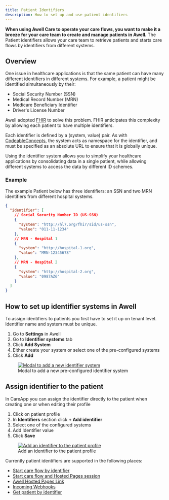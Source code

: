 ```yaml
---
title: Patient Identifiers
description: How to set up and use patient identifiers
---
```


**When using Awell Care to operate your care flows, you want to make it a breeze for your care team to create and manage patients in Awell.** The Patient identifiers allows your care team to retrieve patients and starts care flows by identifiers from different systems.

## Overview

One issue in healthcare applications is that the same patient can have many different identifiers in different systems. For example, a patient might be identified simultaneously by their:

- Social Security Number (SSN)
- Medical Record Number (MRN)
- Medicare Beneficiary Identifier
- Driver's License Number

Awell adopted [FHIR](https://hl7.org/fhir/r4/datatypes.html#Identifier) to solve this problem. FHIR anticipates this complexity by allowing each patient to have multiple identifiers.

Each identifier is defined by a (system, value) pair. As with [CodeableConcepts](https://build.fhir.org/ig/HL7/phd/CodeableConcepts.html#:~:text=The%20CodeableConcept%20is%20used%20quite,in%20several%20different%20coding%20systems.), the system acts as namespace for the identifier, and must be specified as an absolute URL to ensure that it is globally unique.

Using the identifier system allows you to simplify your healthcare applications by consolidating data in a single patient, while allowing different systems to access the data by different ID schemes.

### Example

The example Patient below has three identifiers: an SSN and two MRN identifiers from different hospital systems.

```json
{
  "identifier": [
    // Social Security Number ID (US-SSN)
    {
      "system": "http://hl7.org/fhir/sid/us-ssn",
      "value": "011-11-1234"
    },
    // MRN - Hospital 1
    {
      "system": "http://hospital-1.org",
      "value": "MRN-12345678"
    },
    // MRN - Hospital 2
    {
      "system": "http://hospital-2.org",
      "value": "0987AZ6"
    }
  ]
}
```

## How to set up identifier systems in Awell

To assign identifiers to patients you first have to set it up on tenant level. Identifier name and system must be unique. 

1. Go to **Settings** in Awell
2. Go to **Identifier systems** tab
3. Click **Add System**
4. Either create your system or select one of the pre-configured systems
5. Click **Add**

<figure className="w-full flex flex-col justify-center text-center relative">
  <div className="bg-white p-4 w-3/4 mx-auto rounded-md">
    <a
      href=""
      target="_blank"
      title="Modal to add a new identifier system"
    >
      <img
        src=""
        alt="Modal to add a new identifier system"
      />
    </a>
  </div>
  <figcaption className="dark:text-slate-400 pt-2">
    Modal to add a new pre-configured identifier system
  </figcaption>
</figure>

## Assign identifier to the patient

In CareApp you can assign the identifier directly to the patient when creating one or when editing their profile 

1. Click on patient profile
2. In **Identifiers** section click **+ Add identifier**
3. Select one of the configured systems
4. Add Identifier value
5. Click **Save**

<figure className="w-full flex flex-col justify-center text-center relative">
  <div className="bg-white p-4 w-3/4 mx-auto rounded-md">
    <a
      href=""
      target="_blank"
      title="Add an identifier to the patient profile"
    >
      <img
        src=""
        alt="Add an identifier to the patient profile"
      />
    </a>
  </div>
  <figcaption className="dark:text-slate-400 pt-2">
    Add an identifier to the patient profile
  </figcaption>
</figure>

Currently patient identifiers are supported in the following places: 

- [Start care flow by identifier](https://developers.awellhealth.com/awell-orchestration/api-reference/mutations/start-careflow-with-patient-identifier)
- [Start care flow and Hosted Pages session](https://developers.awellhealth.com/awell-orchestration/api-reference/mutations/start-pathway-and-hosted-pages-session)
- [Awell Hosted Pages Link](https://developers.awellhealth.com/awell-orchestration/docs/trigger-care-flows/trigger-types/awell-hosted-pages-link)
- [Incoming Webhooks](https://developers.awellhealth.com/awell-orchestration/docs/trigger-care-flows/trigger-types/incoming-webhooks)
- [Get patient by identifier](https://developers.awellhealth.com/awell-orchestration/api-reference/queries/get-patient-by-identifier)